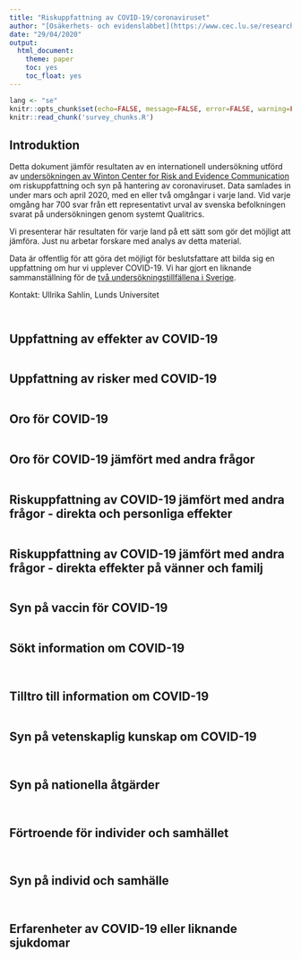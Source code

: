 ```yaml
---
title: "Riskuppfattning av COVID-19/coronaviruset"  
author: "[Osäkerhets- och evidenslabbet](https://www.cec.lu.se/research/unevil)  \nLunds Universitet"
date: "29/04/2020"
output: 
  html_document: 
    theme: paper
    toc: yes
    toc_float: yes
---
```


```r
lang <- "se"
knitr::opts_chunk$set(echo=FALSE, message=FALSE, error=FALSE, warning=FALSE, tidy=TRUE, tidy.opts=list(comment=FALSE))
knitr::read_chunk('survey_chunks.R')
```

## Introduktion

Detta dokument jämför resultaten av en internationell undersökning utförd av [undersökningen av Winton Center for Risk and Evidence Communication](https://www.cam.ac.uk/stories/wintoncovid1) om riskuppfattning och syn på hantering av coronaviruset. Data samlades in under mars och april 2020, med en eller två omgångar i varje land. Vid varje omgång har 700 svar från ett representativt urval av svenska befolkningen svarat på undersökningen genom systemt Qualitrics. 

Vi presenterar här resultaten för varje land på ett sätt som gör det möjligt att jämföra. Just nu arbetar forskare med analys av detta material. 

Data är offentlig för att göra det möjligt för beslutsfattare att bilda sig en uppfattning om hur vi upplever COVID-19. Vi har gjort en liknande sammanställning för de [två undersökningstillfällena i Sverige](https://lu-unevil.github.io/WintonReport/WintonReportSE2-se.html).

Kontakt: Ullrika Sahlin, Lunds Universitet

```r

```


```r

```

## Uppfattning av effekter av COVID-19

```r

```

## Uppfattning av risker med COVID-19

```r

```
## Oro för COVID-19

```r

```

## Oro för COVID-19 jämfört med andra frågor

```r

```

## Riskuppfattning av COVID-19 jämfört med andra frågor - direkta och personliga effekter

```r

```

## Riskuppfattning av COVID-19 jämfört med andra frågor - direkta effekter på vänner och familj

```r

```

## Syn på vaccin för COVID-19


```r

```


## Sökt information om COVID-19

```r

```

```r

```

## Tilltro till information om COVID-19

```r

```

## Syn på vetenskaplig kunskap om COVID-19

```r

```

```r

```

## Syn på nationella åtgärder

```r

```

```r

```


## Förtroende för individer och samhället

```r

```

```r

```

## Syn på individ och samhälle

```r

```

```r

```

## Erfarenheter av COVID-19 eller liknande sjukdomar

```r

```

```r

```


```r

```









